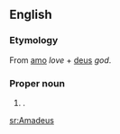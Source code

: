 ==English==

===Etymology===
From {{L.}} [[amo]] ''love'' + [[deus]] ''god''.

===Proper noun===
{{en-proper noun}}

# {{given name|male}}.

[[sr:Amadeus]]